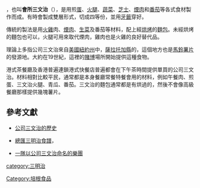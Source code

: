 {{noteTA
|G1=Food
}}
{{各地中文名
 | 圖像 = Club Sandwich with Potato Chips.JPG
 | 名詞 = {{lang|en|Club Sandwich}}
 | t    = 1
 | 大陸 = 俱乐部三明治
 | 臺灣 = 總匯三明治
 | 香港 = 公司三文治
 | 澳門 =
 |新加坡=
 | 大馬 =
}}
{{地區用詞|start={{lang-en|Club Sandwich}}|as=稱為|cn=俱乐部三明治|tw=總匯三明治|hk=公司三文治}}，也叫'''會所三文治'''（{{lang|en|Clubhouse Sandwich}}），是用煎[[蛋|蛋]]、[[火腿|火腿]]、[[蔬菜|蔬菜]]、[[芝士|芝士]]、[[煙肉|煙肉]]和[[番茄|番茄]]等各式食材製作而成。有時會製成雙層形式，切成四等份，並用[[牙籤|牙籤]]穿好。

傳統的製法是用[[火雞|火雞]]肉、[[煙肉|煙肉]]、[[生菜|生菜]]及番茄等材料，配上經[[烘烤|烘烤]]的[[麵包|麵包]]。未經烘烤的麵包也可以，火腿可用來取代煙肉，雞肉也是火雞的良好替代品。

理論上多指公司三文治來自[[美國|美國]][[紐約州|紐約州]]中，[[薩拉托加縣_(紐約州)|薩拉托加縣]]的{{link-en|薩拉托加溫泉市|Saratoga Springs, New York}}，這個地方也是[[馬鈴薯片|馬鈴薯片]]的發源地。大約在19世紀，這裡的[[賭博|賭博]]場所開始提供這種食物。

港式茶餐廳及香港普遍連鎖港式快餐店普遍都會在下午茶時間提供單買的公司三文治。材料相對比較平民，通常都是本身餐廳常餐特餐會用的材料，例如午餐肉、煎蛋、三文治火腿、青瓜、番茄。三文治的麵包通常都是有烘過的，然後不會像高級餐廳那樣提供幾塊薯片。

==參考文獻==
<references/>
* {{en icon}} [http://whatscookingamerica.net/History/Sandwiches/ClubSandwich.htm 公司三文治的歷史] {{Wayback|url=http://whatscookingamerica.net/History/Sandwiches/ClubSandwich.htm |date=20120529062406if_ }}
* {{en icon}} [https://www.bbc.co.uk/food/recipes/club_sandwich_16496 總匯三明治食譜]，{{link-en|BBC食物|BBC Food}} {{Wayback|url=https://www.bbc.co.uk/food/recipes/club_sandwich_16496 |date=20210703144112if_ }}
* {{en icon}} [http://www.hotclubsandwich.com/ 一隊以公司三文治命名的樂團] {{Wayback|url=http://www.hotclubsandwich.com/ |date=20120524063849if_ }}

{{food-stub}}
{{烟肉}}
[[category:三明治|category:三明治]]
[[Category:培根食品|Category:培根食品]]